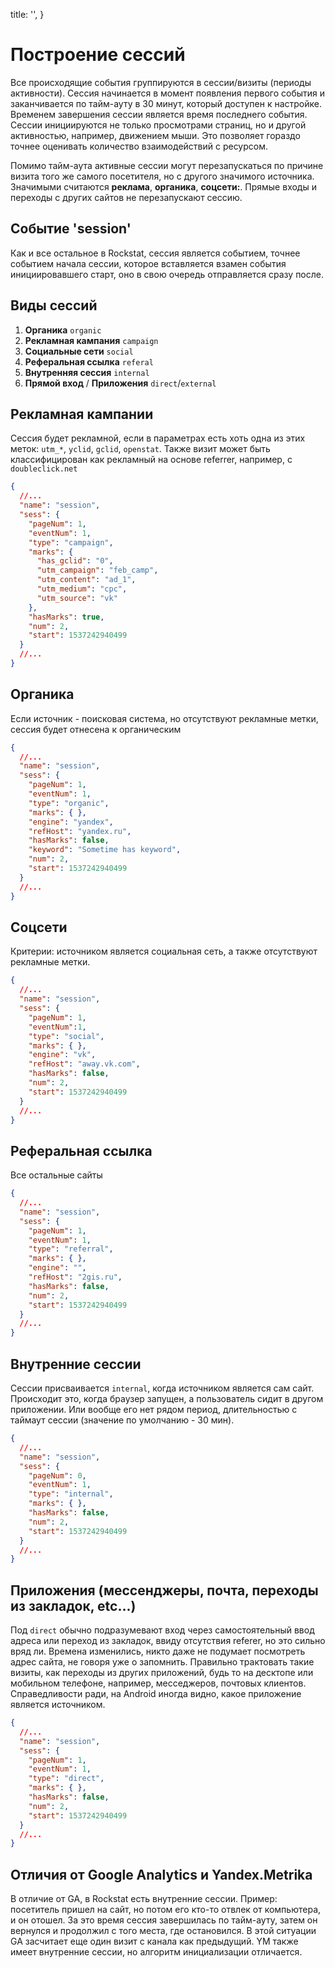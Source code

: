 
  title: '',
}

# Построение сессий

Все происходящие события группируются в сессии/визиты (периоды активности).
Сессия начинается в момент появления первого события и заканчивается по тайм-ауту в 30 минут, который доступен к настройке.
Временем завершения сессии является время последнего события.
Сессии инициируются не только просмотрами страниц, но и другой активностью,
например, движением мыши. Это позволяет гораздо точнее оценивать количество взаимодействий с ресурсом.

Помимо тайм-аута активные сессии могут перезапускаться по причине визита того же самого посетителя, но с другого значимого источника.
Значимыми считаются **реклама**, **органика**, **соцсети:**. Прямые входы и переходы с других сайтов не перезапускают сессию.

## Событие 'session'

Как и все остальное в Rockstat, сессия является событием,
точнее событием начала сессии, которое вставляется взамен события инициировавшего старт, оно в свою очередь отправляется сразу после.

## Виды сессий

1. **Органика** `organic`
1. **Рекламная кампания** `campaign`
1. **Социальные сети** `social`
1. **Реферальная ссылка** `referal`
1. **Внутренняя сессия** `internal`
1. **Прямой вход** / **Приложения** `direct`/`external`

## Рекламная кампании

Сессия будет рекламной, если в параметрах есть хоть одна из этих меток: `utm_*`, `yclid`, `gclid`, `openstat`.
Также визит может быть классифицирован как рекламный на основе referrer, например, c `doubleclick.net`

```json
{
  //...
  "name": "session",
  "sess": {
    "pageNum": 1,
    "eventNum": 1,
    "type": "campaign",
    "marks": {
      "has_gclid": "0",
      "utm_campaign": "feb_camp",
      "utm_content": "ad_1",
      "utm_medium": "cpc",
      "utm_source": "vk"
    },
    "hasMarks": true,
    "num": 2,
    "start": 1537242940499
  }
  //...
}
```

## Органика

Если источник - поисковая система, но отсутствуют рекламные метки, сессия будет отнесена к органическим

```json
{
  //...
  "name": "session",
  "sess": {
    "pageNum": 1,
    "eventNum": 1,
    "type": "organic",
    "marks": { },
    "engine": "yandex",
    "refHost": "yandex.ru",
    "hasMarks": false,
    "keyword": "Sometime has keyword",
    "num": 2,
    "start": 1537242940499
  }
  //...
}
```

## Соцсети

Критерии: источником является социальная сеть, а также отсутствуют рекламные метки.

```json
{
  //...
  "name": "session",
  "sess": {
    "pageNum": 1,
    "eventNum":1,
    "type": "social",
    "marks": { },
    "engine": "vk",
    "refHost": "away.vk.com",
    "hasMarks": false,
    "num": 2,
    "start": 1537242940499
  }
  //...
}
```

## Реферальная ссылка

Все остальные сайты

```json
{
  //...
  "name": "session",
  "sess": {
    "pageNum": 1,
    "eventNum": 1,
    "type": "referral",
    "marks": { },
    "engine": "",
    "refHost": "2gis.ru",
    "hasMarks": false,
    "num": 2,
    "start": 1537242940499
  }
  //...
}
```
## Внутренние сессии

Сессии присваивается `internal`, когда источником является сам сайт.
Происходит это, когда браузер запущен, а пользователь сидит в другом приложении.
Или вообще его нет рядом период, длительностью с таймаут сессии (значение по умолчанию - 30 мин).

```json
{
  //...
  "name": "session",
  "sess": {
    "pageNum": 0,
    "eventNum": 1,
    "type": "internal",
    "marks": { },
    "hasMarks": false,
    "num": 2,
    "start": 1537242940499
  }
  //...
}
```

## Приложения (мессенджеры, почта, переходы из закладок, etc...)


Под `direct` обычно подразумевают вход через самостоятельный ввод адреса или переход из закладок,
ввиду отсутствия referer, но это сильно вряд ли. Времена изменились, никто даже не подумает посмотреть адрес сайта, не говоря уже о запомнить.
Правильно трактовать такие визиты, как переходы из других приложений, будь то на десктопе или мобильном телефоне,
например, месседжеров, почтовых клиентов. Справедливости ради, на Android иногда видно, какое приложение является источником.

```json
{
  //...
  "name": "session",
  "sess": {
    "pageNum": 1,
    "eventNum": 1,
    "type": "direct",
    "marks": { },
    "hasMarks": false,
    "num": 2,
    "start": 1537242940499
  }
  //...
}
```

## Отличия от Google Analytics и Yandex.Metrika

В отличие от GA, в Rockstat есть внутренние сессии.
Пример: посетитель пришел на сайт, но потом его кто-то отвлек от компьютера, и он отошел.
За это время сессия завершилась по тайм-ауту, затем он вернулся и продолжил с того места,
где остановился. В этой ситуации GA засчитает еще один визит с канала как предыдущий.
YM также имеет внутренние сессии, но алгоритм инициализации отличается.



